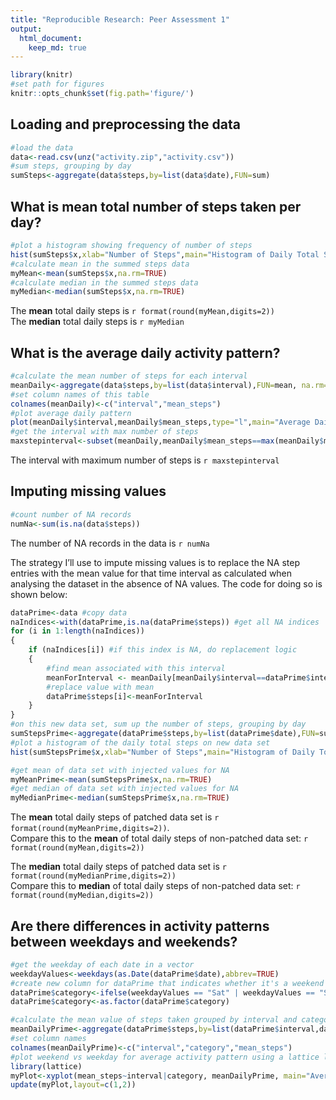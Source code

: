 ```yaml
---
title: "Reproducible Research: Peer Assessment 1"
output: 
  html_document:
    keep_md: true
---
```

```r
library(knitr)
#set path for figures
knitr::opts_chunk$set(fig.path='figure/')
```

## Loading and preprocessing the data
```r
#load the data
data<-read.csv(unz("activity.zip","activity.csv"))
#sum steps, grouping by day 
sumSteps<-aggregate(data$steps,by=list(data$date),FUN=sum)
```

## What is mean total number of steps taken per day?
```r
#plot a histogram showing frequency of number of steps
hist(sumSteps$x,xlab="Number of Steps",main="Histogram of Daily Total Steps")
#calculate mean in the summed steps data
myMean<-mean(sumSteps$x,na.rm=TRUE)
#calculate median in the summed steps data
myMedian<-median(sumSteps$x,na.rm=TRUE)
```
The **mean** total daily steps is `r format(round(myMean,digits=2))`  
The **median** total daily steps is `r myMedian`


## What is the average daily activity pattern?
```r
#calculate the mean number of steps for each interval
meanDaily<-aggregate(data$steps,by=list(data$interval),FUN=mean, na.rm=TRUE)
#set column names of this table
colnames(meanDaily)<-c("interval","mean_steps")
#plot average daily pattern
plot(meanDaily$interval,meanDaily$mean_steps,type="l",main="Average Daily Pattern",xlab="interval",ylab="average steps")
#get the interval with max number of steps
maxstepinterval<-subset(meanDaily,meanDaily$mean_steps==max(meanDaily$mean_steps))$interval
```
The interval with maximum number of steps is `r maxstepinterval`


## Imputing missing values
```r
#count number of NA records
numNa<-sum(is.na(data$steps))
```
The number of NA records in the data is `r numNa`

The strategy I'll use to impute missing values is to replace the NA step entries with the mean value for that time interval as calculated when analysing the dataset in the absence of NA values. The code for doing so is shown below:
```r
dataPrime<-data #copy data
naIndices<-with(dataPrime,is.na(dataPrime$steps)) #get all NA indices
for (i in 1:length(naIndices))
{
    if (naIndices[i]) #if this index is NA, do replacement logic
    {
        #find mean associated with this interval
        meanForInterval <- meanDaily[meanDaily$interval==dataPrime$interval[i],c("mean_steps")]
        #replace value with mean
        dataPrime$steps[i]<-meanForInterval
    }
}
#on this new data set, sum up the number of steps, grouping by day
sumStepsPrime<-aggregate(dataPrime$steps,by=list(dataPrime$date),FUN=sum)
#plot a histogram of the daily total steps on new data set
hist(sumStepsPrime$x,xlab="Number of Steps",main="Histogram of Daily Total Steps")
```

```r
#get mean of data set with injected values for NA
myMeanPrime<-mean(sumStepsPrime$x,na.rm=TRUE)
#get median of data set with injected values for NA
myMedianPrime<-median(sumStepsPrime$x,na.rm=TRUE)
```
The **mean** total daily steps of patched data set is `r format(round(myMeanPrime,digits=2))`.  
Compare this to the **mean** of total daily steps of non-patched data set: `r format(round(myMean,digits=2))`  
  
The **median** total daily steps of patched data set is `r format(round(myMedianPrime,digits=2))`  
Compare this to **median** of total daily steps of non-patched data set: `r format(round(myMedian,digits=2))`  
 
## Are there differences in activity patterns between weekdays and weekends?
```r
#get the weekday of each date in a vector
weekdayValues<-weekdays(as.Date(dataPrime$date),abbrev=TRUE)
#create new column for dataPrime that indicates whether it's a weekend or weekday as a factor
dataPrime$category<-ifelse(weekdayValues == "Sat" | weekdayValues == "Sun","weekend","weekday")
dataPrime$category<-as.factor(dataPrime$category)

#calculate the mean value of steps taken grouped by interval and category
meanDailyPrime<-aggregate(dataPrime$steps,by=list(dataPrime$interval,dataPrime$category),FUN=mean, na.rm=TRUE)
#set column names
colnames(meanDailyPrime)<-c("interval","category","mean_steps")
#plot weekend vs weekday for average activity pattern using a lattice line plot
library(lattice)
myPlot<-xyplot(mean_steps~interval|category, meanDailyPrime, main="Average Activity Pattern", ylab="Average Daily Steps", xlab="Interval", type="l")
update(myPlot,layout=c(1,2))
```
